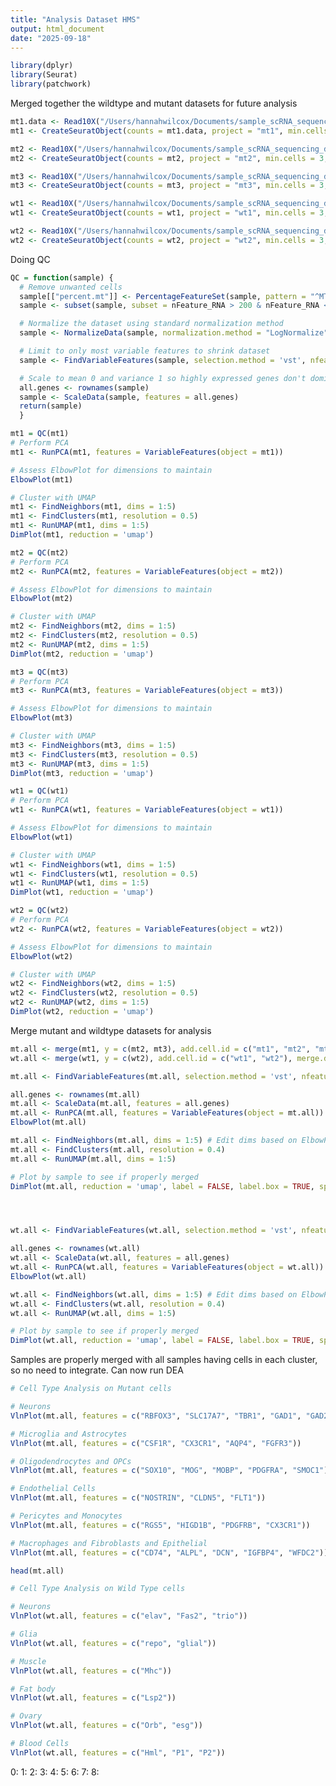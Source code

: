 ```yaml
---
title: "Analysis Dataset HMS"
output: html_document
date: "2025-09-18"
---
```


```r
library(dplyr)
library(Seurat)
library(patchwork)
```

Merged together the wildtype and mutant datasets for future analysis 
```r
mt1.data <- Read10X("/Users/hannahwilcox/Documents/sample_scRNA_sequencing_data/mt1")
mt1 <- CreateSeuratObject(counts = mt1.data, project = "mt1", min.cells = 3, min.features = 200)

mt2 <- Read10X("/Users/hannahwilcox/Documents/sample_scRNA_sequencing_data/mt2")
mt2 <- CreateSeuratObject(counts = mt2, project = "mt2", min.cells = 3, min.features = 200)

mt3 <- Read10X("/Users/hannahwilcox/Documents/sample_scRNA_sequencing_data/mt3")
mt3 <- CreateSeuratObject(counts = mt3, project = "mt3", min.cells = 3, min.features = 200)

wt1 <- Read10X("/Users/hannahwilcox/Documents/sample_scRNA_sequencing_data/wt1")
wt1 <- CreateSeuratObject(counts = wt1, project = "wt1", min.cells = 3, min.features = 200)

wt2 <- Read10X("/Users/hannahwilcox/Documents/sample_scRNA_sequencing_data/wt2")
wt2 <- CreateSeuratObject(counts = wt2, project = "wt2", min.cells = 3, min.features = 200)

```


Doing QC
```r
QC = function(sample) {
  # Remove unwanted cells
  sample[["percent.mt"]] <- PercentageFeatureSet(sample, pattern = "^MT-")
  sample <- subset(sample, subset = nFeature_RNA > 200 & nFeature_RNA < 6000 & percent.mt < 10)

  # Normalize the dataset using standard normalization method 
  sample <- NormalizeData(sample, normalization.method = "LogNormalize", scale.factor = 1e4)

  # Limit to only most variable features to shrink dataset 
  sample <- FindVariableFeatures(sample, selection.method = 'vst', nfeatures = 2000)

  # Scale to mean 0 and variance 1 so highly expressed genes don't dominate 
  all.genes <- rownames(sample)
  sample <- ScaleData(sample, features = all.genes)
  return(sample)
  }

mt1 = QC(mt1)
# Perform PCA 
mt1 <- RunPCA(mt1, features = VariableFeatures(object = mt1))

# Assess ElbowPlot for dimensions to maintain 
ElbowPlot(mt1)

# Cluster with UMAP 
mt1 <- FindNeighbors(mt1, dims = 1:5)
mt1 <- FindClusters(mt1, resolution = 0.5)
mt1 <- RunUMAP(mt1, dims = 1:5)
DimPlot(mt1, reduction = 'umap')

mt2 = QC(mt2)
# Perform PCA 
mt2 <- RunPCA(mt2, features = VariableFeatures(object = mt2))

# Assess ElbowPlot for dimensions to maintain 
ElbowPlot(mt2)

# Cluster with UMAP 
mt2 <- FindNeighbors(mt2, dims = 1:5)
mt2 <- FindClusters(mt2, resolution = 0.5)
mt2 <- RunUMAP(mt2, dims = 1:5)
DimPlot(mt2, reduction = 'umap')

mt3 = QC(mt3)
# Perform PCA 
mt3 <- RunPCA(mt3, features = VariableFeatures(object = mt3))

# Assess ElbowPlot for dimensions to maintain 
ElbowPlot(mt3)

# Cluster with UMAP 
mt3 <- FindNeighbors(mt3, dims = 1:5)
mt3 <- FindClusters(mt3, resolution = 0.5)
mt3 <- RunUMAP(mt3, dims = 1:5)
DimPlot(mt3, reduction = 'umap')

wt1 = QC(wt1)
# Perform PCA 
wt1 <- RunPCA(wt1, features = VariableFeatures(object = wt1))

# Assess ElbowPlot for dimensions to maintain 
ElbowPlot(wt1)

# Cluster with UMAP 
wt1 <- FindNeighbors(wt1, dims = 1:5)
wt1 <- FindClusters(wt1, resolution = 0.5)
wt1 <- RunUMAP(wt1, dims = 1:5)
DimPlot(wt1, reduction = 'umap')

wt2 = QC(wt2)
# Perform PCA 
wt2 <- RunPCA(wt2, features = VariableFeatures(object = wt2))

# Assess ElbowPlot for dimensions to maintain 
ElbowPlot(wt2)

# Cluster with UMAP 
wt2 <- FindNeighbors(wt2, dims = 1:5)
wt2 <- FindClusters(wt2, resolution = 0.5)
wt2 <- RunUMAP(wt2, dims = 1:5)
DimPlot(wt2, reduction = 'umap')

```
Merge mutant and wildtype datasets for analysis

```r
mt.all <- merge(mt1, y = c(mt2, mt3), add.cell.id = c("mt1", "mt2", "mt3"), merge.data = TRUE)
wt.all <- merge(wt1, y = c(wt2), add.cell.id = c("wt1", "wt2"), merge.data = TRUE)

mt.all <- FindVariableFeatures(mt.all, selection.method = 'vst', nfeatures = 2000)

all.genes <- rownames(mt.all)
mt.all <- ScaleData(mt.all, features = all.genes)
mt.all <- RunPCA(mt.all, features = VariableFeatures(object = mt.all))
ElbowPlot(mt.all)

mt.all <- FindNeighbors(mt.all, dims = 1:5) # Edit dims based on ElbowPlot
mt.all <- FindClusters(mt.all, resolution = 0.4) 
mt.all <- RunUMAP(mt.all, dims = 1:5)

# Plot by sample to see if properly merged 
DimPlot(mt.all, reduction = 'umap', label = FALSE, label.box = TRUE, split.by = "orig.ident")




wt.all <- FindVariableFeatures(wt.all, selection.method = 'vst', nfeatures = 2000)

all.genes <- rownames(wt.all)
wt.all <- ScaleData(wt.all, features = all.genes)
wt.all <- RunPCA(wt.all, features = VariableFeatures(object = wt.all))
ElbowPlot(wt.all)

wt.all <- FindNeighbors(wt.all, dims = 1:5) # Edit dims based on ElbowPlot
wt.all <- FindClusters(wt.all, resolution = 0.4) 
wt.all <- RunUMAP(wt.all, dims = 1:5)

# Plot by sample to see if properly merged 
DimPlot(wt.all, reduction = 'umap', label = FALSE, label.box = TRUE, split.by = "orig.ident")
```

Samples are properly merged with all samples having cells in each cluster, so no need to integrate. Can now run DEA 

```r
# Cell Type Analysis on Mutant cells 

# Neurons
VlnPlot(mt.all, features = c("RBFOX3", "SLC17A7", "TBR1", "GAD1", "GAD2"))

# Microglia and Astrocytes
VlnPlot(mt.all, features = c("CSF1R", "CX3CR1", "AQP4", "FGFR3"))

# Oligodendrocytes and OPCs 
VlnPlot(mt.all, features = c("SOX10", "MOG", "MOBP", "PDGFRA", "SMOC1"))

# Endothelial Cells
VlnPlot(mt.all, features = c("NOSTRIN", "CLDN5", "FLT1"))

# Pericytes and Monocytes
VlnPlot(mt.all, features = c("RGS5", "HIGD1B", "PDGFRB", "CX3CR1"))

# Macrophages and Fibroblasts and Epithelial 
VlnPlot(mt.all, features = c("CD74", "ALPL", "DCN", "IGFBP4", "WFDC2"))

head(mt.all)

```


```r
# Cell Type Analysis on Wild Type cells 

# Neurons
VlnPlot(wt.all, features = c("elav", "Fas2", "trio"))

# Glia
VlnPlot(wt.all, features = c("repo", "glial"))

# Muscle
VlnPlot(wt.all, features = c("Mhc"))

# Fat body
VlnPlot(wt.all, features = c("Lsp2"))

# Ovary
VlnPlot(wt.all, features = c("Orb", "esg"))

# Blood Cells
VlnPlot(wt.all, features = c("Hml", "P1", "P2"))


```

0:
1:
2:
3:
4:
5:
6:
7:
8:















